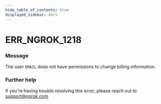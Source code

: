 ```yaml
---
hide_table_of_contents: true
displayed_sidebar: docs
---
```



# ERR_NGROK_1218

### Message

The user `EMAIL` does not have permissions to change billing information.

<ErrorDetails error="err_ngrok_1218" />

### Further help

If you're having trouble resolving this error, please reach out to [support@ngrok.com](mailto:support@ngrok.com?subject=Help%20with%20ERR_NGROK_1218)
